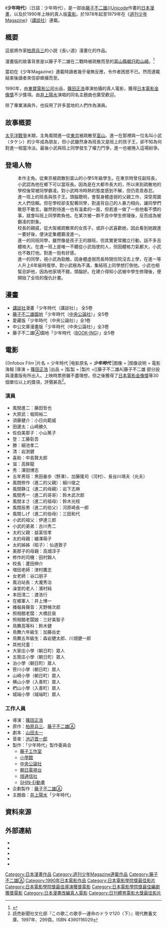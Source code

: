 {{主條目消歧義|本文為介紹藤子不二雄{{Unicode|Ⓐ}}的漫畫與其電影化作品。關於在中國大陸譯名同名的2014年的美國電影，參見'''[[少年時代|少年時代]]'''。}}
{{漫畫}}
《'''少年時代'''》（日語：少年時代），是一部由[[藤子不二雄A|藤子不二雄{{Unicode]]作畫的[[日本|日本]][[漫畫|漫畫]]，以及於1990年上映的真人版[[電影|電影]]。於1978年起至1979年在《[[週刊少年Magazine|週刊少年Magazine]]》（[[講談社|講談社]]）連載。

== 概要 ==
這是將作家[[柏原兵三|柏原兵三]]的小説《長い道》漫畫化的作品。

漫畫版的故事背景是以藤子不二雄{{Unicode|Ⓐ}}在二戰時被疏散而至的[[朝日町_(富山縣)|富山縣朝日町山崎]]。<ref>{{Cite web |url=http://www.info-toyama.com/loculture/vol05/pdf/P03_04.pdf |title=ロカルちゃvol5(アニメ漫画編）4ページ下部 |accessdate=2015-05-25 |archive-date=2013-01-24 |archive-url=https://web.archive.org/web/20130124011957/http://www.info-toyama.com/loculture/vol05/pdf/P03_04.pdf |dead-url=no }}</ref>

當初在《少年Magazine》連載時讀者幾乎毫無反應，令作者困惑不已。然而連載結束後讀者來信卻蜂擁而至。

1990年，由[[東寶電影公司|東寶電影公司]]出品，[[篠田正浩|篠田正浩]]導演拍攝的真人電影，獲得[[日本電影金像獎|日本電影金像獎]]不少獎項。由[[井上陽水|井上陽水]]演唱的同名主題曲也廣受歡迎。

除了專業演員外，也採用了許多當地的人們作為演員。

== 故事概要 ==
[[太平洋戰爭|太平洋戰爭]]末期，主角風間進一從[[東京|東京]]被疏散至[[富山縣|富山]]。進一在那裡與一位名叫小武（タケシ）的少年成為朋友，但小武雖然身為班長又是班上的孩子王，卻不知為何對進一相當冷淡。最後小武與班上同學發生了權力鬥爭，進一也被捲入這場紛爭。

== 登場人物 ==
; {{nihongo|風間進一|風間進一（かざま　しんいち）}}
: 本作主角。從東京被疏散到富山的小學5年級學生。在東京時曾任副班長，小武認為他在鄉下可以當班長。因為是在大都市長大的，所以來到疏散地的學校後常被同學霸凌。對小武時冷時熱的態度感到不解，但仍乖乖吞忍。
; {{nihongo|進藤武|進藤武（しんとう　たけし）}}
: 進一班上的班長與孩子王。頭腦聰明，會幫身體虛弱的父親工作，深受周圍大人們信賴。但在學校卻支配著同學，對違背自己的人暴力相向，讓同學們敢怒不敢言。雖然對待進一也有溫柔的一面，但若進一做了一些他看不慣的事，就會叫班上同學欺負他。在某次被一群不良中學生修理後，反而成為被霸凌的對象。
; {{nihongo|美那子|美那子（みなこ）}}
: 校長的親戚，從大阪被疏散來的女孩子。或許小武喜歡她，因此看到她跟進一要好後，便決定集體霸凌進一。
; {{nihongo|太|フトシ}}
: 進一的同班同學，雖然像是孩子王的跟班，但其實更常獨立行動。話不多且體格大。在進一班上是唯一不聽從小武指使的人，但因體格力氣都大，小武也不敢打他。對進一抱有好感。
; {{nihongo|健介|ケンスケ}}
: 進一的同學，視小武為勁敵。因身體虛弱而長時間住院沒去上學，在進一等人升上6年級時復學。對小武極為不滿，集結班上同學想打倒他。小武也相幫忌妒他，因為他家境不錯，頭腦好。在建介得知小武被中學生修理後，便開始了全班的復仇計畫。

== 漫畫 ==
*  [[講談社|講談社]]漫畫「少年時代（講談社）」 全5卷
*  [[藤子不二雄園地|藤子不二雄園地]]「少年時代（[[中央公論社|中央公論社]]）」全5卷
*  愛藏版「少年時代（中央公論社）」全1卷
*  中公文庫漫畫版「少年時代（中央公論社）」全3卷
*  藤子不二雄<span class="Unicode">Ⓐ</span>園地「少年時代（[[BOOK-ING|BOOK-ING]]）」全5卷

== 電影 ==

{{Infobox Film
|片名        = 少年時代
|电影原名    = '''''少年時代'''''
|图像        = 
|图像说明    = 電影海報
|導演        = [[篠田正浩|篠田正浩]]
|出品       =
|監製 =
|製片 =[[藤子不二雄A|藤子不二雄{{Unicode]]
|編劇 =
|劇本 =[[山田太一|山田太一]]
|原著  =
|類型 = 
|主演 = [[藤田哲也|藤田哲也]]
|分級 = 
|主題曲 = [[井上陽水|井上陽水]]「少年時代 」
|片頭曲 = 
|片尾曲 =
|配樂 =
|攝影 =[[鈴木達夫|鈴木達夫]]
|剪輯 =[[長田千鶴子|長田千鶴子]]
|製片商 = {{JPN}}[[東寶株式會社|東寶株式會社]]
|發行商 = 
|上映日期 = {{flagicon|JPN}} 1990年8月11日<br>{{flagicon|HK|1959}} 1991年10月11日
|片長 = 117分鐘(1時57分)
|產地 =  {{JPN}}
|語言 = [[日語|日語]]
|預算 =
|票房 =
|官方網站 = 
|前集 = 
|續集 =
|台灣片名 = 
|中國大陸片名 =
|港澳片名 =
|新馬片名 = 
}}
部分設與漫畫版有所出入。上映時票房雖不盡理想，但之後獲得了[[日本電影金像獎|日本電影金像獎]]等30個單位以上的獎項，評價甚高<ref>読売新聞社文化部『この歌この歌手―運命のドラマ120〈下〉』現代教養文庫、1997年、299頁。ISBN 4390116029</ref>。

=== 演員 ===
* 風間進二：藤田哲也
* 大原武：堀岡裕二
* 須藤健介：小日向範威
* 田邊太：山崎勝久
* 佐伯美那子：小山篤子
* 登：工藤彰吾
* 勝：細池孝二
* 清：岩渕健
* 喜助：中島賢太郎
* 滋：高鉾龍
* 秀：澤田博志
* 五年男班：黒田垂歩（野澤）、加藤隆司（河村）、長谷川靖夫（光夫）
* 風間修作（進二的父親）：細川俊之
* 風間静江（進二的母親）：岩下志麻
* 風間秀一（進二的哥哥）：鈴木武次郎
* 風間まさ（進二的祖母）：鈴木光枝
* 風間辰男（進二的伯父）：河原崎長一郎
* 風間しげ（進二的伯母）：三田和代
* 小武的祖父：伊達三郎
* 小武的弟弟：古川秀二
* 太的父親：益富信孝
* 太的母親：繪澤萌子
* 太的姊姊（昭子）：仙道敦子
* 美那子的母親：高畑淳子
* 修作的司機：田村錦人
* 校長：蘆田伸介
* 増田老師：津村鷹志
* 女老師：谷口朋子
* 風泊站長：大瀧秀治
* 澡堂的老人：濱村純
* 本田清二：渡浩行
* 在鄉軍人：井上博一
* 播報員聲音：天野脩次郎
* 照相館老闆：大橋巨泉
* 照相館老闆娘：三好美智子
* 鳥舞高等科：鈴木健
* 鳥舞六年級生：加藤岳史
* 鳥舞五年級生：森岩健太郎、川畑健一郎
* 其他兒童：
* 大家庄小學（朝日町）眾人
* 五箇庄小學（朝日町）眾人
* 泊小學（朝日町）眾人
* 笹川小學（朝日町）眾人
* 山崎小學（朝日町）眾人
* 横山小學（入善町）眾人
* 椚山小學（入善町）眾人
* 城端小學（城端町）眾人

=== 工作人員 ===
* 導演：[[篠田正浩|篠田正浩]]
* 原作：[[柏原兵三|柏原兵三]]、[[藤子不二雄A|藤子不二雄<span class="Unicode">Ⓐ</span>]]
* 劇本：[[山田太一|山田太一]]
* 音楽：[[池辺晋一郎|池辺晋一郎]]
* 製作：「少年時代」製作委員会
** [[藤子工作室|藤子工作室]]
** [[小學館|小學館]]
** [[中央公論社|中央公論社]]
** [[朝日電視台|朝日電視台]]
** [[旭通信社|旭通信社]]
** [[SHIN-EI動畫|SHIN-EI動畫]]
* 企劃製作：[[藤子不二雄A|藤子不二雄<span class="Unicode">Ⓐ</span>]]
* 主題曲：[[井上陽水|井上陽水]]「少年時代」

==資料來源==
<references/>

== 外部連結 ==
* {{jmdb title|1990|dn001870|少年時代}}
* {{Movielink|allcinema|151158|少年時代}}
* {{Movielink|kinejun|26596|少年時代}}
* {{Movielink|allmovie|245245|少年時代}}
* {{Movielink|imdb|0175527|少年時代}}

{{藤子不二雄}}
{{日本電影金像獎最佳影片}}
{{每日電影獎日本電影大獎}}
{{藍絲帶獎最佳影片}}
{{日刊體育電影大獎最佳作品獎}}

{{DEFAULTSORT:Shounen Jidai}}
[[Category:日本漫畫作品|Category:日本漫畫作品]]
[[Category:週刊少年Magazine連載作品|Category:週刊少年Magazine連載作品]]
[[Category:藤子不二雄Ⓐ|Category:藤子不二雄Ⓐ]]
[[Category:1990年日本電影作品|Category:1990年日本電影作品]]
[[Category:日本電影學院獎最佳影片|Category:日本電影學院獎最佳影片]]
[[Category:日本電影學院獎最佳導演獲獎電影|Category:日本電影學院獎最佳導演獲獎電影]]
[[Category:日本電影學院獎最佳編劇獲獎電影|Category:日本電影學院獎最佳編劇獲獎電影]]
[[Category:日本漫畫改編真人電影|Category:日本漫畫改編真人電影]]
[[Category:日刊體育電影大獎最佳影片|Category:日刊體育電影大獎最佳影片]]